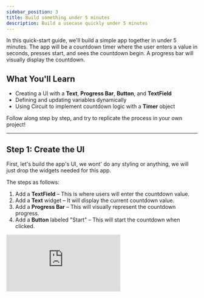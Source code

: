 ```yaml
---
sidebar_position: 3
title: Build something under 5 minutes
description: Build a usecase quickly under 5 minutes 
---
```


In this quick-start guide, we'll build a simple app together in under 5 minutes.
The app will be a countdown timer where the user enters a value in seconds, presses start, and sees the countdown begin. A progress bar will visually display the countdown.

## What You'll Learn

- Creating a UI with a **Text**, **Progress Bar**, **Button**, and **TextField**
- Defining and updating variables dynamically
- Using Circuit to implement countdown logic with a **Timer** object

Follow along step by step, and try to replicate the process in your own project!

---

## Step 1: Create the UI

First, let's build the app's UI, we wont' do any styling or anything, we will just drop the widgets needed for this app.

The steps as follows:

1. Add a **TextField** – This is where users will enter the countdown value.
2. Add a **Text** widget – It will display the current countdown value.
3. Add a **Progress Bar** – This will visually represent the countdown progress.
4. Add a **Button** labeled "Start" – This will start the countdown when clicked.

<div style={{ position: 'relative', paddingBottom: 'calc(56.15079365079365% + 41px)', height: 0, width: '100%' }}>
    <iframe
    src="https://demo.arcade.software/SnHz8GEOBtA92F4H3T5k?embed&embed_mobile=tab&embed_desktop=inline&show_copy_link=true"
    title="Arcade Flow (Mon Feb 17 2025)"
    frameBorder="0"
    loading="lazy"
    allowFullScreen
    allow="clipboard-write"
    style={{ position: 'absolute', top: 0, left: 0, width: '100%', height: '100%', colorScheme: 'light' }}
    />
</div>

---

## Step 2: Make the Countdown Functional

Now, let's bring our app to life by making the **Start** button work.

### Define Variables

We need two integer variables:

- `originalTimer` – Stores the initial countdown value.
- `currentTimer` – Starts at `originalTimer` and decreases by 1 every second.

### Connect Variables to UI

- Set the **Text** widget to display `currentTimer`, so it updates in real-time.
- Set the **Progress Bar**'s value to `currentTimer / originalTimer`, ensuring it starts full (1) and decreases over time.

### Implement Countdown Logic

1. Select the **Start** button and open its **On Pressed** event.
2. Use the **Timer** object to call a function every **1 second**.
3. Inside the function:
    - Decrease `currentTimer` by **1**.
    - Call **Refresh** to update the UI (Text and Progress Bar).

Now, when you click **Start**, the timer will begin counting down, and the progress bar will decrease accordingly.

---

## Step 3: Allow Users to Set a Custom Timer

We want users to enter a new countdown value instead of using the default one.

### Use a TextField Controller

- The **TextField** widget has something called `Controller`. This is used to access it's properties during the logic building, and do things like clearing the text up.
- When you drop a TextField widget, you will find next to the controller property `text`, which is the controller name created by default
- We will access that `text` controller to retrieve the value entered by the user.

### Set the New Timer Value

1. Open the **On Editing Complete** event for the **TextField**. This event will be called when user finish entering a value inside the TextField, like when the user click enter after typing inside the TextField
2. Add a **Parse()** node to convert the entered text (String) into an integer. (the text property of the TextField is always with the type String even if the user types a number, so we need Parse node to parse it into an integer)
3. Store the result in a new variable (`newValue`): The result from Parse can be stored in a new variable on the spot. We will use that new variable in the next step when setting a new value for the variables we created earlier
4. Set both `currentTimer` and `originalTimer` to `newValue`. This will make the variables hold the most recent value that the user typed in the TextField

Now, when the user enters a new value and presses **Enter**, the countdown will reset to that value. When they press **Start**, it will count down from the new number.

---

## Congratulations!

You’ve successfully built your first app in Nowa! You now understand: ✅ How to create a UI ✅ How to use variables ✅ How to implement logic using Circuit

You're now ready to explore more complex apps. Check out the next guide to continue your journey!



<div style={{ position: 'relative', paddingBottom: 'calc(56.15079365079365% + 41px)', height: 0, width: '100%' }}>
    <iframe
    src="https://demo.arcade.software/vX8u0FeueZ086hR0ItJF?embed&embed_mobile=tab&embed_desktop=inline&show_copy_link=true"
    title="Arcade Flow (Mon Feb 17 2025)"
    frameBorder="0"
    loading="lazy"
    allowFullScreen
    allow="clipboard-write"
    style={{ position: 'absolute', top: 0, left: 0, width: '100%', height: '100%', colorScheme: 'light' }}
    />
</div>



![](./img/counterAppExample.gif)




<div style={{ position: 'relative', paddingBottom: 'calc(56.15079365079365% + 41px)', height: 0, width: '100%' }}>
    <iframe
    src="https://demo.arcade.software/DOLulMnP8iTcFSiP7A6h?embed&embed_mobile=tab&embed_desktop=inline&show_copy_link=true"
    title="Arcade Flow (Mon Feb 17 2025)"
    frameBorder="0"
    loading="lazy"
    allowFullScreen
    allow="clipboard-write"
    style={{ position: 'absolute', top: 0, left: 0, width: '100%', height: '100%', colorScheme: 'light' }}
    />
</div>

![](./img/finalCounterApp.gif)

